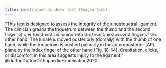 ```yaml
---
title: Lunotriquetral shear test (Reagan test)
---
```


"This test is designed to assess the integrity of the lunotriquetral ligament. The clinician grasps the triquetrum between the thumb and the second finger of one hand and the lunate with the thumb and second finger of the other hand. The lunate is moved posteriorly (dorsally) with the thumb of one hand, while the triquetrum is pushed palmarly in the anteroposterior (AP) plane by the index finger of the other hand (Fig. 18-44). Crepitation, clicks, or discomfort in this area suggests injury to the ligament." @duttonDuttonOrthopaedicExamination2020